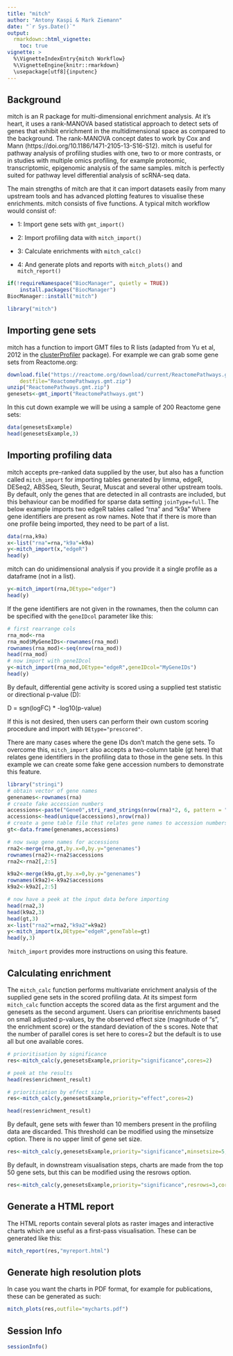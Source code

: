 ```yaml
---
title: "mitch"
author: "Antony Kaspi & Mark Ziemann"
date: "`r Sys.Date()`"
output: 
  rmarkdown::html_vignette:
    toc: true
vignette: >
  %\VignetteIndexEntry{mitch Workflow}
  %\VignetteEngine{knitr::rmarkdown}
  \usepackage[utf8]{inputenc}
---
```


## Background

mitch is an R package for multi-dimensional enrichment analysis.
At it's heart, it uses a rank-MANOVA based statistical approach to
detect sets of genes that exhibit enrichment in the multidimensional
space as compared to the background. The rank-MANOVA concept dates to
work by Cox and Mann (https://doi.org/10.1186/1471-2105-13-S16-S12).
mitch is useful for pathway analysis of profiling studies with one,
two to or more contrasts, or in studies with multiple omics profiling,
for example proteomic, transcriptomic, epigenomic analysis of the same
samples. mitch is perfectly suited for pathway level differential
analysis of scRNA-seq data.

The main strengths of mitch are that it can import datasets easily
from many upstream tools and has advanced plotting features to 
visualise these enrichments. mitch consists of five functions. A
typical mitch workflow would consist of: 

* 1: Import gene sets with `gmt_import()`

* 2: Import profiling data with `mitch_import()`

* 3: Calculate enrichments with `mitch_calc()`

* 4: And generate plots and reports with `mitch_plots()` and `mitch_report()`



```r
if(!requireNamespace("BiocManager", quietly = TRUE))
    install.packages("BiocManager")
BiocManager::install("mitch")
```

```r
library("mitch")
```

## Importing gene sets
mitch has a function to import GMT files to R lists (adapted from Yu et al, 2012
in the [clusterProfiler](https://bioconductor.org/packages/release/bioc/html/clusterProfiler.html) 
package). For example we can grab some gene sets from Reactome.org:

```r
download.file("https://reactome.org/download/current/ReactomePathways.gmt.zip",
    destfile="ReactomePathways.gmt.zip")
unzip("ReactomePathways.gmt.zip")
genesets<-gmt_import("ReactomePathways.gmt")
```

In this cut down example we will be using a sample of 200 Reactome gene sets:

```r
data(genesetsExample)
head(genesetsExample,3)
```

## Importing profiling data
mitch accepts pre-ranked data supplied by the user, but also has a function
called `mitch_import` for importing tables generated by limma, edgeR, DESeq2,
ABSSeq, Sleuth, Seurat, Muscat and several other upstream tools. By default,
only the genes that are detected in all contrasts are included, but this 
behaviour can be modified for sparse data setting `joinType=full`. The below
example imports two edgeR tables called "rna" and "k9a" Where gene 
identifiers are present as row names. Note that if there is more than one
profile being imported, they need to be part of a list.

```r
data(rna,k9a)
x<-list("rna"=rna,"k9a"=k9a)
y<-mitch_import(x,"edgeR")
head(y)
```

mitch can do unidimensional analysis if you provide it a single profile as a
dataframe (not in a list).

```r
y<-mitch_import(rna,DEtype="edger")
head(y)
```

If the gene identifiers are not given in the rownames, then the column can be
specified with the `geneIDcol` parameter like this:

```r
# first rearrange cols
rna_mod<-rna
rna_mod$MyGeneIDs<-rownames(rna_mod)
rownames(rna_mod)<-seq(nrow(rna_mod))
head(rna_mod)
# now import with geneIDcol
y<-mitch_import(rna_mod,DEtype="edgeR",geneIDcol="MyGeneIDs")
head(y)
```

By default, differential gene activity is scored using a supplied test
statistic or directional p-value (D):

D = sgn(logFC) * -log10(p-value)

If this is not desired, then users can perform their own custom scoring
procedure and import with `DEtype="prescored"`.

There are many cases where the gene IDs don't match the gene sets. To overcome
this, `mitch_import` also accepts a two-column table (gt here) that relates gene
identifiers in the profiling data to those in the gene sets. In this example
we can create some fake gene accession numbers to demonstrate this feature.

```r
library("stringi")
# obtain vector of gene names
genenames<-rownames(rna)
# create fake accession numbers
accessions<-paste("Gene0",stri_rand_strings(nrow(rna)*2, 6, pattern = "[0-9]"),sep="")
accessions<-head(unique(accessions),nrow(rna))
# create a gene table file that relates gene names to accession numbers
gt<-data.frame(genenames,accessions)

# now swap gene names for accessions
rna2<-merge(rna,gt,by.x=0,by.y="genenames")
rownames(rna2)<-rna2$accessions
rna2<-rna2[,2:5]

k9a2<-merge(k9a,gt,by.x=0,by.y="genenames")
rownames(k9a2)<-k9a2$accessions
k9a2<-k9a2[,2:5]

# now have a peek at the input data before importing
head(rna2,3)
head(k9a2,3)
head(gt,3)
x<-list("rna2"=rna2,"k9a2"=k9a2)
y<-mitch_import(x,DEtype="edgeR",geneTable=gt)
head(y,3)
```

`?mitch_import` provides more instructions on using this feature.

## Calculating enrichment
The `mitch_calc` function performs multivariate enrichment analysis of the
supplied gene sets in the scored profiling data. At its simpest form 
`mitch_calc` function accepts the scored data as the first argument and the 
genesets as the second argument. Users can prioritise enrichments based on
small adjusted p-values, by the observed effect size (magnitude of "s", the
enrichment score) or the standard deviation of the s scores. Note that the
number of parallel cores is set here to cores=2 but the default is to use all
but one available cores.

```r
# prioritisation by significance
res<-mitch_calc(y,genesetsExample,priority="significance",cores=2)
```
```r
# peek at the results
head(res$enrichment_result)
```
```r
# prioritisation by effect size
res<-mitch_calc(y,genesetsExample,priority="effect",cores=2)
```
```r
head(res$enrichment_result)
```

By default, gene sets with fewer than 10 members present in the profiling data
are discarded. This threshold can be modified using the minsetsize option.
There is no upper limit of gene set size.

```r
res<-mitch_calc(y,genesetsExample,priority="significance",minsetsize=5,cores=2)
```

By default, in downstream visualisation steps, charts are made from the top 50 gene sets, but this can be 
modified using the resrows option.

```r
res<-mitch_calc(y,genesetsExample,priority="significance",resrows=3,cores=2)
```

## Generate a HTML report
The HTML reports contain several plots as raster images and interactive charts
which are useful as a first-pass visualisation. These can be generated like
this:

```r
mitch_report(res,"myreport.html")
```

## Generate high resolution plots
In case you want the charts in PDF format, for example for publications, these
can be generated as such:

```r
mitch_plots(res,outfile="mycharts.pdf")
```

## Session Info
```r
sessionInfo()
```

